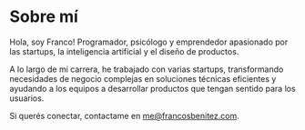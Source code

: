 # Sobre mí

Hola, soy Franco! Programador, psicólogo y emprendedor apasionado por las startups, la inteligencia artificial y el diseño de productos.

A lo largo de mi carrera, he trabajado con varias startups, transformando necesidades de negocio complejas en soluciones técnicas eficientes y ayudando a los equipos a desarrollar productos que tengan sentido para los usuarios.

Si querés conectar, contactame en me@francosbenitez.com.
